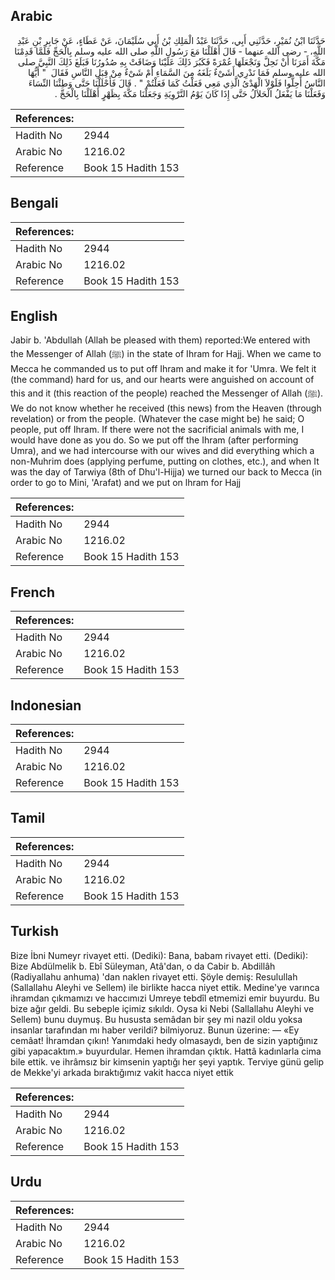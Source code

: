 ## Arabic


<div dir="rtl" lang="ar" style={{fontSize:'larger',backgroundColor:'#f8f9fa',padding:20}}>
حَدَّثَنَا ابْنُ نُمَيْرٍ، حَدَّثَنِي أَبِي، حَدَّثَنَا عَبْدُ الْمَلِكِ بْنُ أَبِي سُلَيْمَانَ، عَنْ عَطَاءٍ، عَنْ جَابِرِ بْنِ عَبْدِ اللَّهِ، - رضى الله عنهما - قَالَ أَهْلَلْنَا مَعَ رَسُولِ اللَّهِ صلى الله عليه وسلم بِالْحَجِّ فَلَمَّا قَدِمْنَا مَكَّةَ أَمَرَنَا أَنْ نَحِلَّ وَنَجْعَلَهَا عُمْرَةً فَكَبُرَ ذَلِكَ عَلَيْنَا وَضَاقَتْ بِهِ صُدُورُنَا فَبَلَغَ ذَلِكَ النَّبِيَّ صلى الله عليه وسلم فَمَا نَدْرِي أَشَىْءٌ بَلَغَهُ مِنَ السَّمَاءِ أَمْ شَىْءٌ مِنْ قِبَلِ النَّاسِ فَقَالَ ‏ "‏ أَيُّهَا النَّاسُ أَحِلُّوا فَلَوْلاَ الْهَدْىُ الَّذِي مَعِي فَعَلْتُ كَمَا فَعَلْتُمْ ‏"‏ ‏.‏ قَالَ فَأَحْلَلْنَا حَتَّى وَطِئْنَا النِّسَاءَ وَفَعَلْنَا مَا يَفْعَلُ الْحَلاَلُ حَتَّى إِذَا كَانَ يَوْمُ التَّرْوِيَةِ وَجَعَلْنَا مَكَّةَ بِظَهْرٍ أَهْلَلْنَا بِالْحَجِّ ‏.‏
</div>
<div style={{backgroundColor:'#f8f9fa',padding:20, marginBottom: 10}}><table> <thead> <tr> <th>References:</th> <th></th> </tr> </thead> <tbody><tr><td>Hadith No</td><td>2944</td></tr><tr><td>Arabic No</td><td>1216.02</td></tr><tr><td>Reference</td><td>Book 15 Hadith 153</td></tr></tbody></table></div>

## Bengali


<div dir="ltr" lang="bn" style={{fontSize:'larger',backgroundColor:'#f8f9fa',padding:20}}>

</div>
<div style={{backgroundColor:'#f8f9fa',padding:20, marginBottom: 10}}><table> <thead> <tr> <th>References:</th> <th></th> </tr> </thead> <tbody><tr><td>Hadith No</td><td>2944</td></tr><tr><td>Arabic No</td><td>1216.02</td></tr><tr><td>Reference</td><td>Book 15 Hadith 153</td></tr></tbody></table></div>

## English


<div dir="ltr" lang="en" style={{fontSize:'larger',backgroundColor:'#f8f9fa',padding:20}}>
Jabir b. 'Abdullah (Allah be pleased with them) reported:We entered with the Messenger of Allah (ﷺ) in the state of Ihram for Hajj. When we came to Mecca he commanded us to put off Ihram and make it for 'Umra. We felt it (the command) hard for us, and our hearts were anguished on account of this and it (this reaction of the people) reached the Messenger of Allah (ﷺ). We do not know whether he received (this news) from the Heaven (through revelation) or from the people. (Whatever the case might be) he said; O people, put off Ihram. If there were not the sacrificial animals with me, I would have done as you do. So we put off the Ihram (after performing Umra), and we had intercourse with our wives and did everything which a non-Muhrim does (applying perfume, putting on clothes, etc.), and when It was the day of Tarwiya (8th of Dhu'l-Hijja) we turned our back to Mecca (in order to go to Mini, 'Arafat) and we put on lhram for Hajj
</div>
<div style={{backgroundColor:'#f8f9fa',padding:20, marginBottom: 10}}><table> <thead> <tr> <th>References:</th> <th></th> </tr> </thead> <tbody><tr><td>Hadith No</td><td>2944</td></tr><tr><td>Arabic No</td><td>1216.02</td></tr><tr><td>Reference</td><td>Book 15 Hadith 153</td></tr></tbody></table></div>

## French


<div dir="ltr" lang="fr" style={{fontSize:'larger',backgroundColor:'#f8f9fa',padding:20}}>

</div>
<div style={{backgroundColor:'#f8f9fa',padding:20, marginBottom: 10}}><table> <thead> <tr> <th>References:</th> <th></th> </tr> </thead> <tbody><tr><td>Hadith No</td><td>2944</td></tr><tr><td>Arabic No</td><td>1216.02</td></tr><tr><td>Reference</td><td>Book 15 Hadith 153</td></tr></tbody></table></div>

## Indonesian


<div dir="ltr" lang="id" style={{fontSize:'larger',backgroundColor:'#f8f9fa',padding:20}}>

</div>
<div style={{backgroundColor:'#f8f9fa',padding:20, marginBottom: 10}}><table> <thead> <tr> <th>References:</th> <th></th> </tr> </thead> <tbody><tr><td>Hadith No</td><td>2944</td></tr><tr><td>Arabic No</td><td>1216.02</td></tr><tr><td>Reference</td><td>Book 15 Hadith 153</td></tr></tbody></table></div>

## Tamil


<div dir="ltr" lang="ta" style={{fontSize:'larger',backgroundColor:'#f8f9fa',padding:20}}>

</div>
<div style={{backgroundColor:'#f8f9fa',padding:20, marginBottom: 10}}><table> <thead> <tr> <th>References:</th> <th></th> </tr> </thead> <tbody><tr><td>Hadith No</td><td>2944</td></tr><tr><td>Arabic No</td><td>1216.02</td></tr><tr><td>Reference</td><td>Book 15 Hadith 153</td></tr></tbody></table></div>

## Turkish


<div dir="ltr" lang="tr" style={{fontSize:'larger',backgroundColor:'#f8f9fa',padding:20}}>
Bize İbni Numeyr rivayet etti. (Dediki): Bana, babam rivayet etti. (Dediki): Bize Abdülmelik b. Ebî Süleyman, Atâ'dan, o da Cabir b. Abdillâh (Radiyallahu anhuma) 'dan naklen rivayet etti. Şöyle demiş: Resulullah (Sallallahu Aleyhi ve Sellem) ile birlikte hacca niyet ettik. Medine'ye varınca ihramdan çıkmamızı ve haccımızi Umreye tebdîl etmemizi emir buyurdu. Bu bize ağır geldi. Bu sebeple içimiz sıkıldı. Oysa ki Nebi (Sallallahu Aleyhi ve Sellem) bunu duymuş. Bu hususta semâdan bir şey mi nazil oldu yoksa insanlar tarafından mı haber verildi? bilmiyoruz. Bunun üzerine: — «Ey cemâat! İhramdan çıkın! Yanımdaki hedy olmasaydı, ben de sizin yaptığınız gibi yapacaktım.» buyurdular. Hemen ihramdan çıktık. Hattâ kadınlarla cima bile ettik. ve ihrâmsız bir kimsenin yaptığı her şeyi yaptık. Terviye günü gelip de Mekke'yi arkada bıraktığımız vakit hacca niyet ettik
</div>
<div style={{backgroundColor:'#f8f9fa',padding:20, marginBottom: 10}}><table> <thead> <tr> <th>References:</th> <th></th> </tr> </thead> <tbody><tr><td>Hadith No</td><td>2944</td></tr><tr><td>Arabic No</td><td>1216.02</td></tr><tr><td>Reference</td><td>Book 15 Hadith 153</td></tr></tbody></table></div>

## Urdu


<div dir="rtl" lang="ur" style={{fontSize:'larger',backgroundColor:'#f8f9fa',padding:20}}>

</div>
<div style={{backgroundColor:'#f8f9fa',padding:20, marginBottom: 10}}><table> <thead> <tr> <th>References:</th> <th></th> </tr> </thead> <tbody><tr><td>Hadith No</td><td>2944</td></tr><tr><td>Arabic No</td><td>1216.02</td></tr><tr><td>Reference</td><td>Book 15 Hadith 153</td></tr></tbody></table></div>